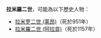 '''拉米羅二世'''，可能為以下歷史人物：

*[[拉米罗二世_(莱昂)|拉米罗二世 (莱昂)]]（死於951年）
*[[拉米羅二世_(阿拉貢)|拉米羅二世 (阿拉貢)]]（死於1157年）


{{消歧义|cat=五字人名消歧义}}